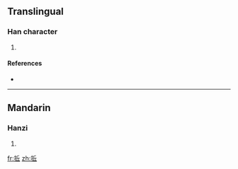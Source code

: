 ==Translingual==

===Han character===
{{Han char|rn=64|rad=手|as=05|sn=8|four=|canj=手人一 (QOM)}}

# {{defn|Han|sort=手05}}

====References====
* {{Han ref|kx=0427.161|dkj=11982|hdz=31854.010|uh=62DE|ud=25310}}

----

==Mandarin==

===Hanzi===
{{cmn-hanzi|pin=[[dǐ]] ([[di3]])|wg=ti<sup>3</sup>}}

# {{defn|Mandarin|sort=手05}}

[[fr:拞]]
[[zh:拞]]